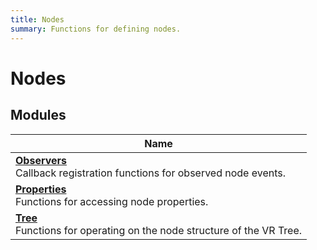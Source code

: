 ```yaml
---
title: Nodes
summary: Functions for defining nodes. 
---
```


# Nodes

## Modules

| Name           |
| -------------- |
| **[Observers](../../modules/nodes/observer.mdx)** <br />Callback registration functions for observed node events. |
| **[Properties](../../modules/nodes/properties.mdx)** <br />Functions for accessing node properties. |
| **[Tree](../../modules/nodes/tree.mdx)** <br />Functions for operating on the node structure of the VR Tree. |
